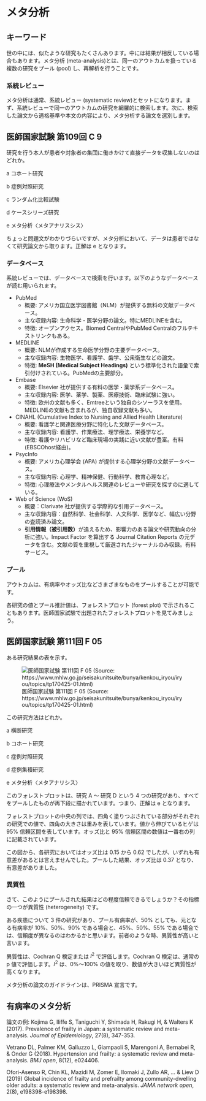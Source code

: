 # メタ分析  {#meta-intro}

## キーワード  {#sec-meta-keyword}

世の中には、似たような研究もたくさんあります。中には結果が相反している場合もあります。メタ分析 (meta-analysis)とは、同一のアウトカムを扱っている複数の研究をプール (pool) し、再解析を行うことです。

### 系統レビュー

メタ分析は通常、系統レビュー (systematic review)とセットになります。まず、系統レビューで同一のアウトカムの研究を網羅的に検索します。次に、検索した論文から適格基準や本文の内容により、メタ分析する論文を選別します。

::: {.callout-note}
## 医師国家試験 第109回 C 9

研究を行う本人が患者や対象者の集団に働きかけて直接データを収集しないのはどれか。

a コホート研究

b 症例対照研究

c ランダム化比較試験

d ケースシリーズ研究

e メタ分析〈メタアナリスシス〉
:::

ちょっと問題文がわかりづらいですが、メタ分析において、データは患者ではなくて研究論文から取ります。正解は e となります。

### データベース  {#sec-meta-database}

系統レビューでは、データベースで検索を行います。以下のようなデータベースが読む用いられます。

- PubMed
  - 概要: アメリカ国立医学図書館（NLM）が提供する無料の文献データベース。
  - 主な収録内容: 生命科学・医学分野の論文。特にMEDLINEを含む。
  - 特徴: オープンアクセス。Biomed CentralやPubMed Centralのフルテキストリンクもある。
- MEDLINE
  - 概要: NLMが作成する生命医学分野の主要データベース。
  - 主な収録内容: 生物医学、看護学、歯学、公衆衛生などの論文。
  - 特徴: **MeSH (Medical Subject Headings)** という標準化された語彙で索引付けされている。PubMedの主要部分。
- Embase
  - 概要: Elsevier 社が提供する有料の医学・薬学系データベース。
  - 主な収録内容: 医学、薬学、製薬、医療技術、臨床試験に強い。
  - 特徴: 欧州の文献も多く、Emtreeという独自のシソーラスを使用。MEDLINEの文献も含まれるが、独自収録文献も多い。
- CINAHL (Cumulative Index to Nursing and Allied Health Literature)
  - 概要: 看護学と関連医療分野に特化した文献データベース。
  - 主な収録内容: 看護学、作業療法、理学療法、栄養学など。
  - 特徴: 看護やリハビリなど臨床現場の実践に近い文献が豊富。有料 (EBSCOhost経由)。
- PsycInfo
  - 概要: アメリカ心理学会 (APA) が提供する心理学分野の文献データベース。
  - 主な収録内容: 心理学、精神保健、行動科学、教育心理など。
  - 特徴: 心理療法やメンタルヘルス関連のレビューや研究を探すのに適している。
- Web of Science (WoS)
  - 概要：Clarivate 社が提供する学際的な引用データベース。
  - 主な収録内容：自然科学、社会科学、人文科学、医学など、幅広い分野の査読済み論文。
  - **引用情報（被引用数）**が追えるため、影響力のある論文や研究動向の分析に強い。Impact Factor を算出する Journal Citation Reports の元データを含む。文献の質を重視して厳選されたジャーナルのみ収録。有料サービス。

### プール

アウトカムは、有病率やオッズ比などさまざまなものをプールすることが可能です。

各研究の値とプール推計値は、フォレストプロット (forest plot) で示されることもあります。医師国家試験で出題されたフォレストプロットを見てみましょう。


::: {.callout-note}
## 医師国家試験 第111回 F 05

ある研究結果の表を示す。

![医師国家試験 第111回 F 05 (Source: https://www.mhlw.go.jp/seisakunitsuite/bunya/kenkou_iryou/iryou/topics/tp170425-01.html)](img/111-f05-fig.png)

この研究方法はどれか。

a 横断研究

b コホート研究

c 症例対照研究

d 症例集積研究

e メタ分析〈メタアナリシス〉

:::

このフォレストプロットは、研究 A 〜 研究 D という 4 つの研究があり、すべてをプールしたものが再下段に描かれています。つまり、正解は e となります。

フォレストプロットの中央の列では、四角く塗りつぶされている部分がそれぞれの研究での値で、四角の大きさは重みを表しています。値から伸びているヒゲは 95% 信頼区間を表しています。オッズ比と 95% 信頼区間の数値は一番右の列に記載されています。

この図から、各研究においてはオッズ比は 0.15 から 0.62 でしたが、いずれも有意差があるとは言えませんでした。プールした結果、オッズ比は 0.37 となり、有意差がありました。

### 異質性 {#sec-meta-heterogeneity}

さて、このようにプールされた結果はどの程度信頼できるでしょうか？その指標の一つが異質性 (heterogeneity) です。\index{いしつせい@異質性}

ある疾患について 3 件の研究があり、プール有病率が、50% としても、元となる有病率が 10%、50%、90% である場合と、45%、50%、55% である場合では、信頼度が異なるのはわかるかと思います。前者のような時、異質性が高いと言います。

異質性は、Cochran Q 検定または $I^2$ で評価します。Cochran Q 検定は、通常の p 値で評価します。$I^2$ は、0%〜100% の値を取り、数値が大きいほど異質性が高くなります。

メタ分析の論文のガイドラインは、PRISMA 宣言です。

## 有病率のメタ分析  {#sec-meta-prevalence}

論文の例: Kojima G, Iliffe S, Taniguchi Y, Shimada H, Rakugi H, & Walters K (2017). Prevalence of frailty in Japan: a systematic review and meta-analysis. *Journal of Epidemiology*, 27(8), 347-353.

Vetrano DL, Palmer KM, Galluzzo L, Giampaoli S, Marengoni A, Bernabei R, & Onder G (2018). Hypertension and frailty: a systematic review and meta-analysis. *BMJ open*, 8(12), e024406.

Ofori-Asenso R, Chin KL, Mazidi M, Zomer E, Ilomaki J, Zullo AR, ... & Liew D (2019) Global incidence of frailty and prefrailty among community-dwelling older adults: a systematic review and meta-analysis. *JAMA network open*, 2(8), e198398-e198398.

